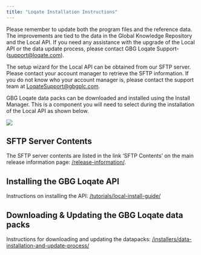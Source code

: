 ```yaml
---
title: "Loqate Installation Instructions"
---
```


Please remember to update both the program files and the reference data. The improvements are tied to the data in the Global Knowledge Repository and the Local API. If you need any assistance with the upgrade of the Local API or the data update process, please contact GBG Loqate Support-(support@loqate.com).

The setup wizard for the Local API can be obtained from our SFTP server. Please contact your account manager to retrieve the SFTP information. If you do not know who your account manager is, please contact the support team at LoqateSupport@gbgplc.com.

GBG Loqate data packs can be downloaded and installed using the Install Manager. This is a component you will need to select during the installation of the Local API as shown below.

<Frame caption="">
  <img src="/images/InstallManager_setup.png" />
</Frame>

## SFTP Server Contents

The SFTP server contents are listed in the link ‘SFTP Contents’ on the main release information page: [/release-information/](/release-information/).

## Installing the GBG Loqate API

Instructions on installing the API: [/tutorials/local-install-guide/](/tutorials/local-install-guide/)

## Downloading & Updating the GBG Loqate data packs

Instructions for downloading and updating the datapacks: [/installers/data-installation-and-update-process/](/installers/data-installation-and-update-process/)
